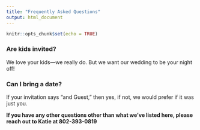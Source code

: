 ```yaml
---
title: "Frequently Asked Questions"
output: html_document
---
```


```r
knitr::opts_chunk$set(echo = TRUE)
```

### Are kids invited?

We love your kids—we really do. But we want our wedding to be your night off!

### Can I bring a date?

If your invitation says “and Guest,” then yes, if not, we would prefer if it was just you.


**If you have any other questions other than what we’ve listed here, please reach out to Katie at 802-393-0819**


